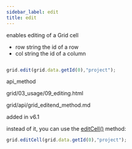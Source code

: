 ```yaml
---
sidebar_label: edit
title: edit
---
```



          


<Short>
 enables editing of a Grid cell



</Short>



- row 		string				the id of a row
- col 		string 				the id of a column



~~~js

grid.edit(grid.data.getId(0),"project");


~~~
 api_method

<Descr>




</Descr>



grid/03_usage/09_editing.html

 grid/api/grid_editend_method.md


added in v6.1

 instead of it, you can use the [editCell()](/grid/api/grid_editcell_method) method:

~~~js
grid.editCell(grid.data.getId(0),"project");
~~~